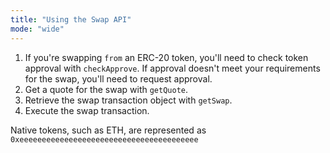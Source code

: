 ```yaml
---
title: "Using the Swap API"
mode: "wide"
---
```


1. If you're swapping `from` an ERC-20 token, you'll need to check token approval with `checkApprove`. If approval doesn't meet your requirements for the swap, you'll need to request approval.
2. Get a quote for the swap with `getQuote`.
3. Retrieve the swap transaction object with `getSwap`.
4. Execute the swap transaction.

<Tip>Native tokens, such as ETH, are represented as `0xeeeeeeeeeeeeeeeeeeeeeeeeeeeeeeeeeeeeeeee`</Tip>